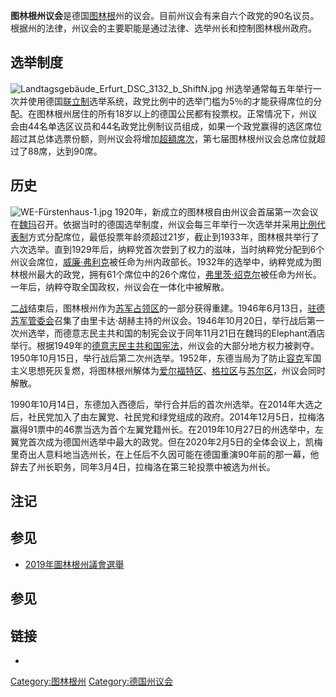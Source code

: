{{Infobox legislature
| name              = 图林根州议会
| native_name       = Thüringer Landtag
| coa_pic           = <!-- 檔案不存在 Thuringia Landtag logo.png ，可從英文維基百科取得 -->
| coa_res           = 250px
| session_room      = Landtagprojekt Thueringen Erfurt 2011 (RaBoe) 024.jpg
| house_type        = 议会
| leader1_type      = 议长
| leader1           = 比尔吉特·凯勒
| party1            = [[左翼党_(德国)|左翼党]]
| election1         = 2019年11月26日
| members           = 90
| structure1        = File:Landtag of Thuringia composition.svg
| structure1_res    = 250px
| political_groups1 =
'''执政联盟 (42)'''
*{{Color box|{{Party meta/color/左翼党 (德国)}}|border=darkgray}} [[左翼党_(德国)|左翼党]] (29)
*{{Color box|{{Party meta/color/德国社会民主党}}|border=darkgray}} [[德国社会民主党|社民党]] (8)
*{{Color box|{{Party meta/color/联盟90/绿党}}|border=darkgray}} [[联盟90/绿党|绿党]] (5)
'''反对党 (48)'''
*{{Color box|{{Party meta/color/德國另類選擇}}|border=darkgray}} [[德國另類選擇|选择党]] (22)
*{{Color box|{{Party meta/color/德国基督教民主联盟}}|border=darkgray}} [[德国基督教民主联盟|基民盟]] (21){{efn|group=n|在没有与政府达成正式信任和支援协议的情况下，作为建设性的反对党开展工作。[[德国基督教民主联盟|基民盟]]在[[左翼党_(德国)|左翼党]]州长候选人[[波多·拉梅洛|波多·拉梅洛]]的投票表决中弃权。}}
*{{Color box|{{Party meta/color/自由民主党 (德国)}}|border=darkgray}} [[自由民主党_(德国)|自民党]] (5)
| last_election1    = [[2019年圖林根州議會選舉|2019年10月27日]]
| next_election1    = 2021年4月25日
| meeting_place     = 图林根州议会议场
| established       = 1920
| website           = [http://www.thueringer-landtag.de/landtag/ 图林根州议会官网]
}}
'''图林根州议会'''是德国[[图林根|图林根]]州的议会。目前州议会有来自六个政党的90名议员。根据州的法律，州议会的主要职能是通过法律、选举州长和控制图林根州政府。

==选举制度==
[[File:Landtagsgebäude_Erfurt_DSC_3132_b_ShiftN.jpg|thumb]]
州选举通常每五年举行一次并使用德国[[联立制|联立制]]选举系统，政党比例中的选举门槛为5％的才能获得席位的分配。在图林根州居住的所有18岁以上的德国公民都有投票权。正常情况下，州议会由44名单选区议员和44名政党比例制议员组成，如果一个政党赢得的选区席位超过其总体选票份额，则州议会将增加[[超額席次|超額席次]]，第七届图林根州议会总席位就超过了88席，达到90席。
 
==历史==
[[File:WE-Fürstenhaus-1.jpg|thumb]]
1920年，新成立的图林根自由州议会首届第一次会议在[[魏玛|魏玛]]召开。依据当时的德国选举制度，州议会每三年举行一次选举并采用[[比例代表制|比例代表制]]方式分配席位，最低投票年龄须超过21岁，截止到1933年，图林根共举行了六次选举。直到1929年后，纳粹党首次尝到了权力的滋味，当时纳粹党分配到6个州议会席位，[[威廉·弗利克|威廉·弗利克]]被任命为州内政部长。1932年的选举中，纳粹党成为图林根州最大的政党，拥有61个席位中的26个席位，[[弗里茨·绍克尔|弗里茨·绍克尔]]被任命为州长。一年后，纳粹夺取全国政权，州议会在一体化中被解散。

[[二战|二战]]结束后，图林根州作为[[苏联占领区|苏军占领区]]的一部分获得重建。1946年6月13日，[[驻德苏联军事管理委员会|驻德苏军管委会]]召集了由里卡达·胡赫主持的州议会。1946年10月20日，举行战后第一次州选举，而德意志民主共和国的制宪会议于同年11月21日在魏玛的Elephant酒店举行。根据1949年的[[德意志民主共和国宪法|德意志民主共和国宪法]]，州议会的大部分地方权力被剥夺。1950年10月15日，举行战后第二次州选举。1952年，东德当局为了防止[[容克|容克]]军国主义思想死灰复燃，将图林根州解体为[[爱尔福特区|爱尔福特区]]、[[格拉区|格拉区]]与[[苏尔区|苏尔区]]，州议会同时解散。

1990年10月14日，东德加入西德后，举行合并后的首次州选举。在2014年大选之后，社民党加入了由左翼党、社民党和绿党组成的政府。2014年12月5日，拉梅洛赢得91票中的46票当选为首个左翼党籍州长。在2019年10月27日的州选举中，左翼党首次成为德国州选举中最大的政党。但在2020年2月5日的全体会议上，凯梅里奇出人意料地当选州长，在上任后不久因可能在德国重演90年前的那一幕，他辞去了州长职务，同年3月4日，拉梅洛在第三轮投票中被选为州长。

==注记==
{{notelist}}

==参见==
*[[2019年圖林根州議會選舉|2019年圖林根州議會選舉]]

==参见==
{{Reflist}}

==链接==
*{{official website|http://www.thueringer-landtag.de/landtag-en/}}

[[Category:图林根州|Category:图林根州]]
[[Category:德国州议会|Category:德国州议会]]